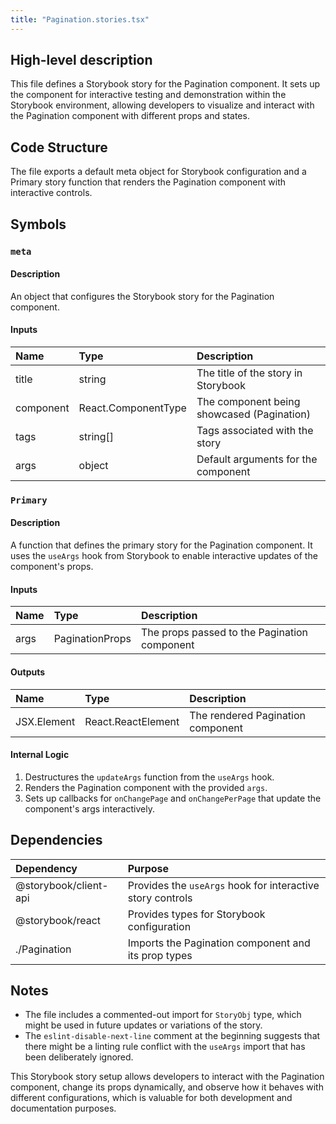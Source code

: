 ```yaml
---
title: "Pagination.stories.tsx"
---
```


## High-level description
This file defines a Storybook story for the Pagination component. It sets up the component for interactive testing and demonstration within the Storybook environment, allowing developers to visualize and interact with the Pagination component with different props and states.

## Code Structure
The file exports a default meta object for Storybook configuration and a Primary story function that renders the Pagination component with interactive controls.

## Symbols

### `meta`
#### Description
An object that configures the Storybook story for the Pagination component.

#### Inputs
| Name | Type | Description |
|:-----|:-----|:------------|
| title | string | The title of the story in Storybook |
| component | React.ComponentType | The component being showcased (Pagination) |
| tags | string[] | Tags associated with the story |
| args | object | Default arguments for the component |

### `Primary`
#### Description
A function that defines the primary story for the Pagination component. It uses the `useArgs` hook from Storybook to enable interactive updates of the component's props.

#### Inputs
| Name | Type | Description |
|:-----|:-----|:------------|
| args | PaginationProps | The props passed to the Pagination component |

#### Outputs
| Name | Type | Description |
|:-----|:-----|:------------|
| JSX.Element | React.ReactElement | The rendered Pagination component |

#### Internal Logic
1. Destructures the `updateArgs` function from the `useArgs` hook.
2. Renders the Pagination component with the provided `args`.
3. Sets up callbacks for `onChangePage` and `onChangePerPage` that update the component's args interactively.

## Dependencies
| Dependency | Purpose |
|:-----------|:--------|
| @storybook/client-api | Provides the `useArgs` hook for interactive story controls |
| @storybook/react | Provides types for Storybook configuration |
| ./Pagination | Imports the Pagination component and its prop types |

## Notes
- The file includes a commented-out import for `StoryObj` type, which might be used in future updates or variations of the story.
- The `eslint-disable-next-line` comment at the beginning suggests that there might be a linting rule conflict with the `useArgs` import that has been deliberately ignored.

This Storybook story setup allows developers to interact with the Pagination component, change its props dynamically, and observe how it behaves with different configurations, which is valuable for both development and documentation purposes.